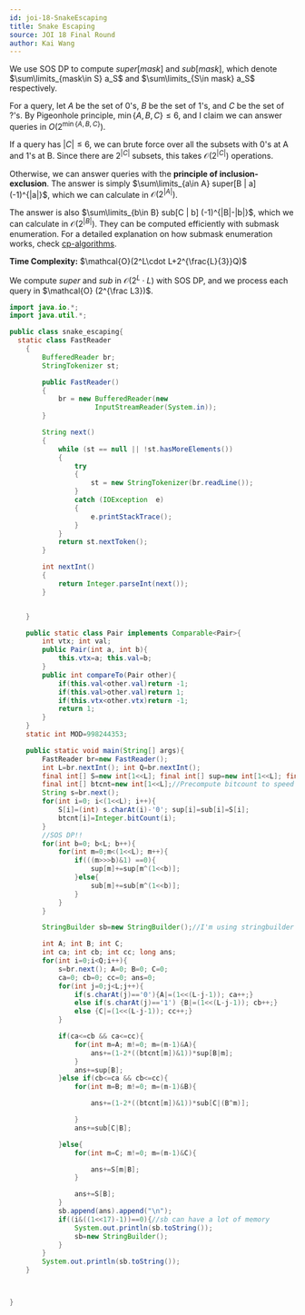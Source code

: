 ```yaml
---
id: joi-18-SnakeEscaping
title: Snake Escaping
source: JOI 18 Final Round
author: Kai Wang
---
```


We use SOS DP to compute $super[mask]$ and $sub[mask]$, which denote
$\sum\limits_{mask\in S} a_S$ and $\sum\limits_{S\in mask} a_S$ respectively.

For a query, let $A$ be the set of $0$'s, $B$ be the set of $1$'s, and $C$ be
the set of $?$'s. By Pigeonhole principle, $\min\{A,B,C\}\le 6$, and I claim we
can answer queries in $O(2^{\min\{A,B,C\}})$.

If a query has $|C|\le 6$, we can brute force over all the subsets with 0's at A
and 1's at B. Since there are $2^{|C|}$ subsets, this takes
$\mathcal{O}(2^{|C|})$ operations.

Otherwise, we can answer queries with the **principle of inclusion-exclusion**.
The answer is simply $\sum\limits_{a\in A} super[B | a] (-1)^{|a|}$, which we
can calculate in $\mathcal{O}(2^{|A|})$.

The answer is also $\sum\limits_{b\in B} sub[C | b] (-1)^{|B|-|b|}$, which we
can calculate in $\mathcal{O}(2^{|B|})$. They can be computed efficiently with
submask enumeration. For a detailed explanation on how submask enumeration
works, check
[cp-algorithms](https://cp-algorithms.com/algebra/all-submasks.html).

**Time Complexity:** $\mathcal{O}(2^L\cdot L+2^{\frac{L}{3}}Q)$

We compute $super$ and $sub$ in $\mathcal{O}(2^L\cdot L)$ with SOS DP, and we
process each query in $\mathcal{O} (2^{\frac L3})$.

```java
import java.io.*;
import java.util.*;

public class snake_escaping{
  static class FastReader
	{
		BufferedReader br;
		StringTokenizer st;

		public FastReader()
		{
			br = new BufferedReader(new
					 InputStreamReader(System.in));
		}

		String next()
		{
			while (st == null || !st.hasMoreElements())
			{
				try
				{
					st = new StringTokenizer(br.readLine());
				}
				catch (IOException  e)
				{
					e.printStackTrace();
				}
			}
			return st.nextToken();
		}

		int nextInt()
		{
			return Integer.parseInt(next());
		}


	}

	public static class Pair implements Comparable<Pair>{
		int vtx; int val;
		public Pair(int a, int b){
			this.vtx=a; this.val=b;
		}
		public int compareTo(Pair other){
			if(this.val<other.val)return -1;
			if(this.val>other.val)return 1;
			if(this.vtx<other.vtx)return -1;
			return 1;
		}
	}
	static int MOD=998244353;

	public static void main(String[] args){
		FastReader br=new FastReader();
		int L=br.nextInt(); int Q=br.nextInt();
		final int[] S=new int[1<<L]; final int[] sup=new int[1<<L]; final int[] sub=new int[1<<L];
		final int[] btcnt=new int[1<<L];//Precompute bitcount to speed up
		String s=br.next();
		for(int i=0; i<(1<<L); i++){
			S[i]=(int) s.charAt(i)-'0'; sup[i]=sub[i]=S[i];
			btcnt[i]=Integer.bitCount(i);
		}
		//SOS DP!!
		for(int b=0; b<L; b++){
			for(int m=0;m<(1<<L); m++){
				if(((m>>>b)&1) ==0){
					sup[m]+=sup[m^(1<<b)];
				}else{
					sub[m]+=sub[m^(1<<b)];
				}
			}
		}

		StringBuilder sb=new StringBuilder();//I'm using stringbuilder to reduce the number of times I print because calling System.out.println 10^6 times is slow

		int A; int B; int C;
		int ca; int cb; int cc; long ans;
		for(int i=0;i<Q;i++){
			s=br.next(); A=0; B=0; C=0;
			ca=0; cb=0; cc=0; ans=0;
			for(int j=0;j<L;j++){
				if(s.charAt(j)=='0'){A|=(1<<(L-j-1)); ca++;}
				else if(s.charAt(j)=='1') {B|=(1<<(L-j-1)); cb++;}
				else {C|=(1<<(L-j-1)); cc++;}
			}

			if(ca<=cb && ca<=cc){
				for(int m=A; m!=0; m=(m-1)&A){
					ans+=(1-2*((btcnt[m])&1))*sup[B|m];
				}
				ans+=sup[B];
			}else if(cb<=ca && cb<=cc){
				for(int m=B; m!=0; m=(m-1)&B){

					ans+=(1-2*((btcnt[m])&1))*sub[C|(B^m)];

				}
				ans+=sub[C|B];

			}else{
				for(int m=C; m!=0; m=(m-1)&C){

					ans+=S[m|B];
				}

				ans+=S[B];
			}
			sb.append(ans).append("\n");
			if((i&((1<<17)-1))==0){//sb can have a lot of memory
				System.out.println(sb.toString());
				sb=new StringBuilder();
			}
		}
		System.out.println(sb.toString());
	}



}
```
